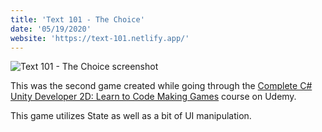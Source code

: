 ```yaml
---
title: 'Text 101 - The Choice'
date: '05/19/2020'
website: 'https://text-101.netlify.app/'
---
```


![Text 101 - The Choice screenshot](../uploads/screen-shot-2020-05-20-at-12.07.42-am.png)

This was the second game created while going through the [Complete C# Unity Developer 2D: Learn to Code Making Games](https://www.udemy.com/course/unitycourse/) course on Udemy.

This game utilizes State as well as a bit of UI manipulation.